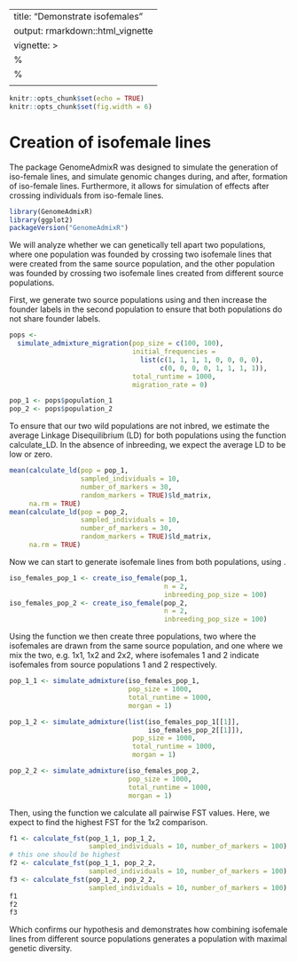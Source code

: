 ---
title: "Demonstrate isofemales"
output: rmarkdown::html_vignette
vignette: >
%\VignetteIndexEntry{Demonstrate isofemales}
  %\VignetteEngine{knitr::rmarkdown}
  \usepackage[utf8]{inputenc}
  ---
  
  ```r
knitr::opts_chunk$set(echo = TRUE)
knitr::opts_chunk$set(fig.width = 6)
```

# Creation of isofemale lines
The package GenomeAdmixR was designed to simulate the generation of iso-female 
lines, and simulate genomic changes during, and after, formation of iso-female 
lines. Furthermore, it allows for simulation of effects after crossing 
individuals from iso-female lines.

```r
library(GenomeAdmixR)
library(ggplot2)
packageVersion("GenomeAdmixR")
```
We will analyze whether we can genetically tell apart two populations, where one 
population was founded by crossing two isofemale lines that were created from 
the same source population, and the other population was founded by crossing 
two isofemale lines created from different source populations. 

First, we generate two source populations using \code{simulate_admixture} and 
then increase the founder labels in the second population to ensure that both 
populations do not share founder labels.

```r
pops <-
  simulate_admixture_migration(pop_size = c(100, 100),
                               initial_frequencies =
                                 list(c(1, 1, 1, 1, 0, 0, 0, 0),
                                      c(0, 0, 0, 0, 1, 1, 1, 1)),
                               total_runtime = 1000,
                               migration_rate = 0)

pop_1 <- pops$population_1
pop_2 <- pops$population_2
```

To ensure that our two wild populations are not inbred, we estimate the average 
Linkage Disequilibrium (LD) for both populations using the function 
calculate_LD. In the absence of inbreeding, we expect the average LD to be low 
or zero.

```r
mean(calculate_ld(pop = pop_1,
                  sampled_individuals = 10,
                  number_of_markers = 30,
                  random_markers = TRUE)$ld_matrix,
     na.rm = TRUE)
mean(calculate_ld(pop = pop_2,
                  sampled_individuals = 10,
                  number_of_markers = 30,
                  random_markers = TRUE)$ld_matrix,
     na.rm = TRUE)
```
Now we can start to generate isofemale lines from both populations, using \code{create_iso_female}.
```r
iso_females_pop_1 <- create_iso_female(pop_1,
                                       n = 2,
                                       inbreeding_pop_size = 100)
iso_females_pop_2 <- create_iso_female(pop_2,
                                       n = 2,
                                       inbreeding_pop_size = 100)
```
Using the function \code{create_population_from_individuals} we then create
three populations, two where the isofemales are drawn from the same source 
population, and one where we mix the two, e.g. 1x1, 1x2 and 2x2, where 
isofemales 1 and 2 indicate isofemales from source populations 1 and 2 
respectively. 
```r
pop_1_1 <- simulate_admixture(iso_females_pop_1,
                              pop_size = 1000,
                              total_runtime = 1000,
                              morgan = 1)

pop_1_2 <- simulate_admixture(list(iso_females_pop_1[[1]],
                                   iso_females_pop_2[[1]]),
                               pop_size = 1000,
                               total_runtime = 1000,
                               morgan = 1)

pop_2_2 <- simulate_admixture(iso_females_pop_2,
                              pop_size = 1000,
                              total_runtime = 1000,
                              morgan = 1)
```
Then, using the function \code{calculate_fst} we calculate all pairwise FST 
values. Here, we expect to find the highest FST for the 1x2 comparison. 
```r
f1 <- calculate_fst(pop_1_1, pop_1_2,
                    sampled_individuals = 10, number_of_markers = 100)
# this one should be highest
f2 <- calculate_fst(pop_1_1, pop_2_2,
                    sampled_individuals = 10, number_of_markers = 100)
f3 <- calculate_fst(pop_1_2, pop_2_2,
                    sampled_individuals = 10, number_of_markers = 100)
f1
f2
f3
```
Which confirms our hypothesis and demonstrates how combining isofemale lines 
from different source populations generates a population with maximal genetic 
diversity. 

